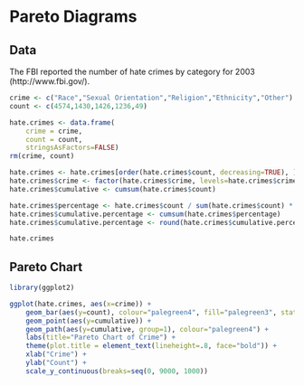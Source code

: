 Pareto Diagrams
========================================================

## Data
The FBI reported the number of hate crimes by category for 2003 (http://www.fbi.gov/). 
```r
crime <- c("Race","Sexual Orientation","Religion","Ethnicity","Other")
count <- c(4574,1430,1426,1236,49)

hate.crimes <- data.frame(  
    crime = crime,
    count = count,
    stringsAsFactors=FALSE)
rm(crime, count)

hate.crimes <- hate.crimes[order(hate.crimes$count, decreasing=TRUE), ]
hate.crimes$crime <- factor(hate.crimes$crime, levels=hate.crimes$crime)
hate.crimes$cumulative <- cumsum(hate.crimes$count)

hate.crimes$percentage <- hate.crimes$count / sum(hate.crimes$count) * 100
hate.crimes$cumulative.percentage <- cumsum(hate.crimes$percentage)
hate.crimes$cumulative.percentage <- round(hate.crimes$cumulative.percentage, digits = 2)

hate.crimes
```

## Pareto Chart
```r
library(ggplot2)

ggplot(hate.crimes, aes(x=crime)) +
    geom_bar(aes(y=count), colour="palegreen4", fill="palegreen3", stat="identity") +
    geom_point(aes(y=cumulative)) +
    geom_path(aes(y=cumulative, group=1), colour="palegreen4") +
    labs(title="Pareto Chart of Crime") +
    theme(plot.title = element_text(lineheight=.8, face="bold")) +
    xlab("Crime") +
    ylab("Count") +
    scale_y_continuous(breaks=seq(0, 9000, 1000))

```

